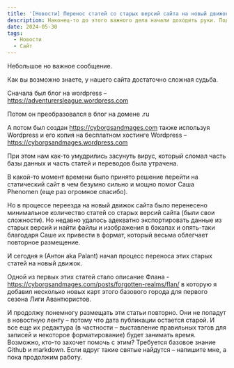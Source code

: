 ```yaml
---
title: '[Новости] Перенос статей со старых версий сайта на новый движок'
description: Наконец-то до этого важного дела начали доходить руки. Подробнее читайте в статье.
date: 2024-05-30
tags:
  - Новости
  - Сайт 
---
```


Небольшое но важное сообщение.

Как вы возможно знаете, у нашего сайта достаточно сложная судьба.

Сначала был блог на wordpress – https://adventurersleague.wordpress.com  

Потом он преобразовался в блог на домене .ru

А потом был создан https://cyborgsandmages.com также используя Wordpress и его копия на бесплатном хостинге Wordpress – https://cyborgsandmages.wordpress.com

При этом нам как-то умудрились засунуть вирус, который сломал часть базы данных и часть статей и переводов была утрачена.

В какой-то момент времени было принято решение перейти на статический сайт в чем безумно сильно и мощно помог Саша Phenomen (еще раз огромное спасибо).

Но в процессе переезда на новый движок сайта было перенесено минимальное количество статей со старых версий сайта (были свои сложности). Но недавно удалось адекватно экспортировать данные из старых версий и найти файлы и изображения в бэкапах и опять-таки благодаря Саше их привести в формат, который весьма облегчает повторное размещение.

И сегодня я (Антон aka Palant) начал процесс переноса этих старых статей на новый движок.

Одной из первых этих статей стало описание Флана - https://cyborgsandmages.com/posts/forgotten-realms/flan/ в которую я добавил несколько новых карт этого базового города для первого сезона Лиги Авантюристов.

И продолжу понемногу размещать эти статьи повторно. Они не попадут в новостную ленту – потому что дата публикации остается старой. И все еще их редактура (в частности – выставление правильных тэгов для записей и некоторое форматирование) будет занимать время. Возможно, кто-то захочет помочь с этим? Требуется базовое знание Github и markdown. Если вдруг такие святые найдутся – напишите мне, а пока продолжим работу.